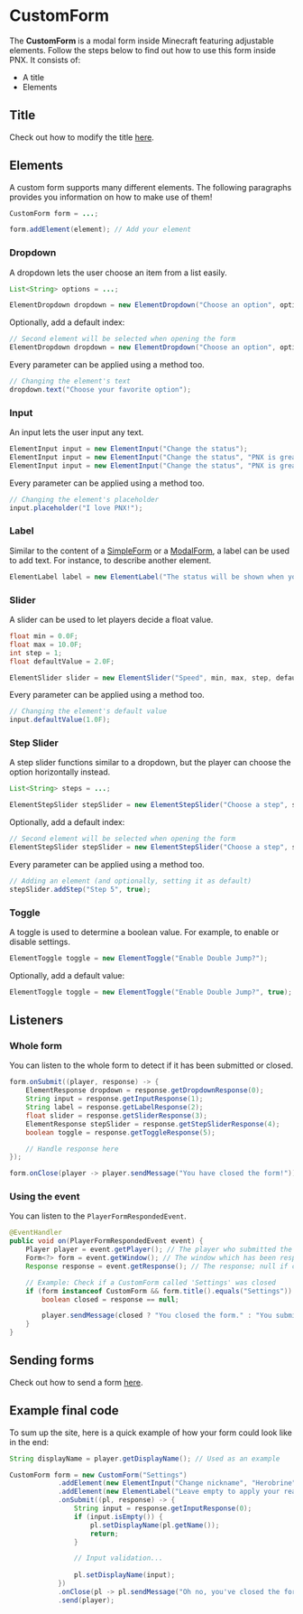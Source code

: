 
# CustomForm
The **CustomForm** is a modal form inside Minecraft featuring adjustable elements. Follow the steps below to find out how to use this form inside PNX.
It consists of:
- A title
- Elements

## Title
Check out how to modify the title <a href="./generic">here</a>.

## Elements
A custom form supports many different elements. The following paragraphs provides you information on how to make use of them!

```java
CustomForm form = ...;

form.addElement(element); // Add your element
```

### Dropdown
A dropdown lets the user choose an item from a list easily.
```java
List<String> options = ...;

ElementDropdown dropdown = new ElementDropdown("Choose an option", options);
```

Optionally, add a default index:
```java
// Second element will be selected when opening the form
ElementDropdown dropdown = new ElementDropdown("Choose an option", options, 1);
```

Every parameter can be applied using a method too.
```java
// Changing the element's text
dropdown.text("Choose your favorite option");
```

### Input
An input lets the user input any text.
```java
ElementInput input = new ElementInput("Change the status");
ElementInput input = new ElementInput("Change the status", "PNX is great!"); // Optionally, add a placeholder
ElementInput input = new ElementInput("Change the status", "PNX is great!", "I love PNX!"); // Optionally, add a default value
```

Every parameter can be applied using a method too.
```java
// Changing the element's placeholder
input.placeholder("I love PNX!");
```

### Label
Similar to the content of a <a href="./simple-form">SimpleForm</a> or a <a href="./modal-form">ModalForm</a>, a label can be used to add text. For instance, to describe another element.
```java
ElementLabel label = new ElementLabel("The status will be shown when you join the server.");
```

### Slider
A slider can be used to let players decide a float value.
```java
float min = 0.0F;
float max = 10.0F;
int step = 1;
float defaultValue = 2.0F;

ElementSlider slider = new ElementSlider("Speed", min, max, step, defaultValue);
```

Every parameter can be applied using a method too.
```java
// Changing the element's default value
input.defaultValue(1.0F);
```

### Step Slider
A step slider functions similar to a dropdown, but the player can choose the option horizontally instead.
```java
List<String> steps = ...;

ElementStepSlider stepSlider = new ElementStepSlider("Choose a step", steps);
```

Optionally, add a default index:
```java
// Second element will be selected when opening the form
ElementStepSlider stepSlider = new ElementStepSlider("Choose a step", steps, 1);
```

Every parameter can be applied using a method too.
```java
// Adding an element (and optionally, setting it as default)
stepSlider.addStep("Step 5", true);
```

### Toggle
A toggle is used to determine a boolean value. For example, to enable or disable settings.
```java
ElementToggle toggle = new ElementToggle("Enable Double Jump?");
```

Optionally, add a default value:
```java
ElementToggle toggle = new ElementToggle("Enable Double Jump?", true);
```

## Listeners

### Whole form
You can listen to the whole form to detect if it has been submitted or closed.
```java
form.onSubmit((player, response) -> {
    ElementResponse dropdown = response.getDropdownResponse(0);
    String input = response.getInputResponse(1);
    String label = response.getLabelResponse(2);
    float slider = response.getSliderResponse(3);
    ElementResponse stepSlider = response.getStepSliderResponse(4);
    boolean toggle = response.getToggleResponse(5);

    // Handle response here
});

form.onClose(player -> player.sendMessage("You have closed the form!"));
```

### Using the event
You can listen to the `PlayerFormRespondedEvent`.
```java
@EventHandler
public void on(PlayerFormRespondedEvent event) {
    Player player = event.getPlayer(); // The player who submitted the form
    Form<?> form = event.getWindow(); // The window which has been responded to
    Response response = event.getResponse(); // The response; null if closed

    // Example: Check if a CustomForm called 'Settings' was closed
    if (form instanceof CustomForm && form.title().equals("Settings")) {
        boolean closed = response == null;

        player.sendMessage(closed ? "You closed the form." : "You submitted the settings.");
    }
}
```

## Sending forms
Check out how to send a form <a href="./generic">here</a>.

## Example final code
To sum up the site, here is a quick example of how your form could look like in the end:
```java
String displayName = player.getDisplayName(); // Used as an example

CustomForm form = new CustomForm("Settings")
            .addElement(new ElementInput("Change nickname", "Herobrine", displayName.isEmpty() ? "" : displayName))
            .addElement(new ElementLabel("Leave empty to apply your real name again."))
            .onSubmit((pl, response) -> {
                String input = response.getInputResponse(0);
                if (input.isEmpty()) {
                    pl.setDisplayName(pl.getName());
                    return;
                }

                // Input validation...
                
                pl.setDisplayName(input);
            })
            .onClose(pl -> pl.sendMessage("Oh no, you've closed the form!"))
            .send(player);
```
